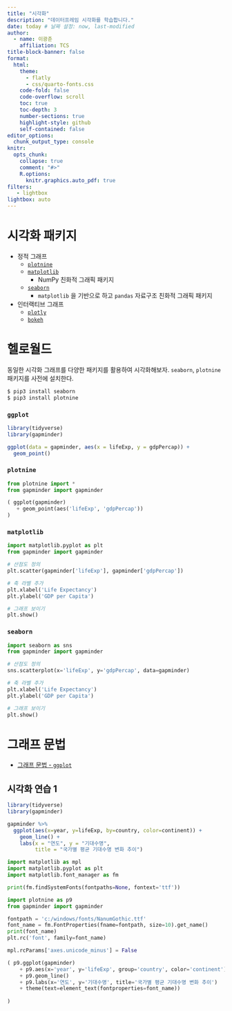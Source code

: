 ```yaml
---
title: "시각화"
description: "데이터프레임 시각화를 학습합니다."
date: today # 날짜 설정: now, last-modified
author:
  - name: 이광춘
    affiliation: TCS
title-block-banner: false
format:
  html:
    theme: 
      - flatly
      - css/quarto-fonts.css
    code-fold: false
    code-overflow: scroll
    toc: true
    toc-depth: 3
    number-sections: true
    highlight-style: github    
    self-contained: false
editor_options: 
  chunk_output_type: console
knitr:
  opts_chunk: 
    collapse: true
    comment: "#>" 
    R.options:
      knitr.graphics.auto_pdf: true  
filters:
   - lightbox
lightbox: auto      
---
```



# 시각화 패키지

- 정적 그래프
  - [`plotnine`](https://github.com/has2k1/plotnine)
  - [`matplotlib`](https://github.com/matplotlib/matplotlib)
    - NumPy 친화적 그래픽 패키지
  - [`seaborn`](https://github.com/mwaskom/seaborn)
    - `matplotlib` 을 기반으로 하고 `pandas` 자료구조 친화적 그래픽 패키지
- 인터랙티브 그래프    
  - [`plotly`](https://plotly.com/python/)
  - [`bokeh`](https://bokeh.org/)


# 헬로월드

동일한 시각화 그래프를 다양한 패키지를 활용하여 시각화해보자.
`seaborn`, `plotnine` 패키지를 사전에 설치한다.

```bash
$ pip3 install seaborn
$ pip3 install plotnine
```


::: {.panel-tabset}

### `ggplot`

```r
library(tidyverse)
library(gapminder)

ggplot(data = gapminder, aes(x = lifeExp, y = gdpPercap)) +
  geom_point()
```

### `plotnine`

```python
from plotnine import *
from gapminder import gapminder

( ggplot(gapminder)
   + geom_point(aes('lifeExp', 'gdpPercap'))
)
```

### `matplotlib`

```python
import matplotlib.pyplot as plt
from gapminder import gapminder

# 산점도 정의
plt.scatter(gapminder['lifeExp'], gapminder['gdpPercap'])

# 축 라벨 추가
plt.xlabel('Life Expectancy')
plt.ylabel('GDP per Capita')

# 그래프 보이기
plt.show()
```

### `seaborn`

```python
import seaborn as sns
from gapminder import gapminder

# 산점도 정의
sns.scatterplot(x='lifeExp', y='gdpPercap', data=gapminder)

# 축 라벨 추가
plt.xlabel('Life Expectancy')
plt.ylabel('GDP per Capita')

# 그래프 보이기
plt.show()
```

:::


# 그래프 문법

- [그래프 문법 - `ggplot`](https://aispiration.com/viz/viz-ggplot2-practice.html)

## 시각화 연습 1

```r
library(tidyverse)
library(gapminder)

gapminder %>% 
  ggplot(aes(x=year, y=lifeExp, by=country, color=continent)) +
    geom_line() +
    labs(x = "연도", y = "기대수명",
         title = "국가별 평균 기대수명 변화 추이")
```


```python
import matplotlib as mpl 
import matplotlib.pyplot as plt 
import matplotlib.font_manager as fm  

print(fm.findSystemFonts(fontpaths=None, fontext='ttf'))

import plotnine as p9
from gapminder import gapminder

fontpath = 'c:/windows/fonts/NanumGothic.ttf'
font_name = fm.FontProperties(fname=fontpath, size=10).get_name()
print(font_name)
plt.rc('font', family=font_name)

mpl.rcParams['axes.unicode_minus'] = False

( p9.ggplot(gapminder)
    + p9.aes(x='year', y='lifeExp', group='country', color='continent')
    + p9.geom_line()
    + p9.labs(x='연도', y='기대수명', title='국가별 평균 기대수명 변화 추이') 
    + theme(text=element_text(fontproperties=font_name))
    
)

```

